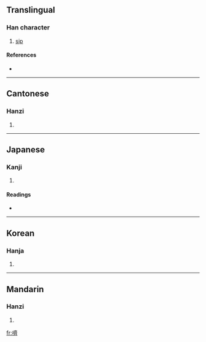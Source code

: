{{also|哜}}
==Translingual==

===Han character===
{{Han char|rn=30|rad=口|as=14|sn=17|four=6002<sub>3</sub>|canj=口卜X (RYX)}}

# [[sip]]

====References====
* {{Han ref|kx=0212.090|dkj=04474|dj=0434.420|hdz=10697.050|uh=568C|ud=22156|bh=ECC1|bd=60609}}

----

==Cantonese==

===Hanzi===
{{yue-hanzi|jyut=|y=chai6|sim=哜}}

# {{defn|Cantonese}}

----

==Japanese==

===Kanji===
{{ja-kanji|grade=|rs=口14}}

# {{defn|Japanese}}

====Readings====
* {{ja-readings|on=[[せい]] (sei), [[ざい]] (zai), [[かい]] (kai), [[さい]] (sai)|kun=[[なめる]] (nameru)}}

----

==Korean==

===Hanja===
{{ko-hanja|hangeul=제|rv=je|mr=che}}

# {{defn|Korean}}

----

==Mandarin==

===Hanzi===
{{cmn-hanzi|sim=哜|pin=[[jì]] ([[ji4]])|wg=chi<sup>4</sup>}}

# {{defn|Mandarin}}

[[fr:嚌]]